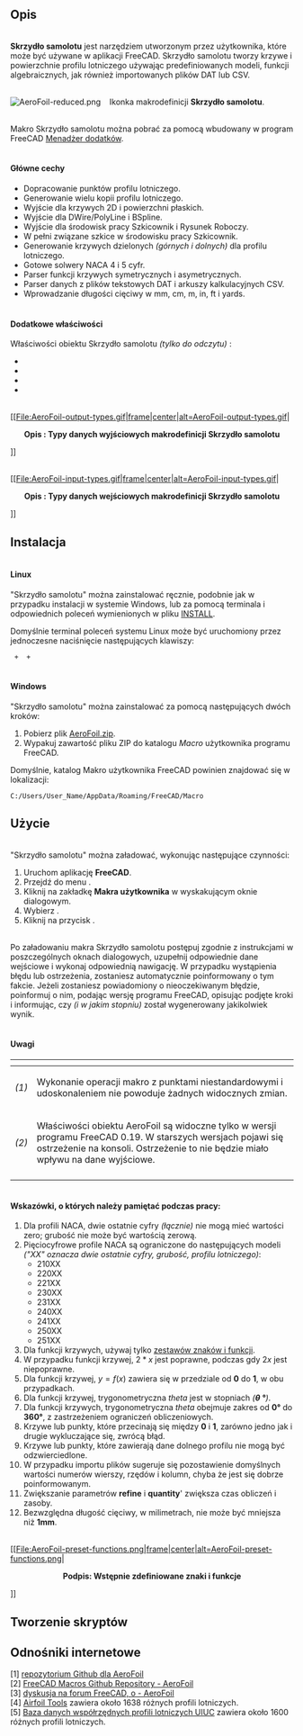 <languages/>
{{Macro/pl
|Name=Macro AeroFoil
|Name/pl=Makrodefinicja: Skrzydło samolotu
|Icon=AeroFoil.png
|Description=Makrodefinicja Skrzydło samolotu tworzy krzywe i powierzchnie profilu lotniczego używając predefiniowanych modeli, funkcji algebraicznych oraz plików DAT lub CSV.
|Author=Melwyncarlo
|Date=2021-03-10
|Version=2.0.1
|FCVersion={{VersionPlus|0.17}}
|Download=[https://wiki.freecad.org/images/5/59/AeroFoil-reduced.png ikonka paska narzędziowego]
|Download=[https://github.com/melwyncarlo/AeroFoil/blob/main/AeroFoil.zip?raw=true AeroFoil.zip]
|Links=[https://github.com/melwyncarlo/AeroFoil Personal Github - AeroFoil]<br>[https://github.com/melwyncarlo/AeroFoil/blob/main/AeroFoil.zip?raw=true AeroFoil.zip]<br>[https://forum.freecadweb.org/viewtopic.php?f=22&t=56162 forum FreeCAD - AeroFoil]
<br>[https://github.com/FreeCAD/FreeCAD-macros/tree/master/ObjectCreation FC Github - AeroFoil]<br>[https://forum.freecadweb.org/viewtopic.php?f=22&t=56162 FC Forum - AeroFoil]
}}

<span id="Description"></span>
==Opis==

<br>'''Skrzydło samolotu''' jest narzędziem utworzonym przez użytkownika, które może być używane w aplikacji FreeCAD. Skrzydło samolotu tworzy krzywe i powierzchnie profilu lotniczego używając predefiniowanych modeli, funkcji algebraicznych, jak również importowanych plików DAT lub CSV.

<br>[[Image:AeroFoil-reduced.png]] &nbsp;&nbsp; Ikonka makrodefinicji '''Skrzydło samolotu'''.

<br>Makro Skrzydło samolotu można pobrać za pomocą wbudowany w program FreeCAD [[Std_AddonMgr/pl|Menadżer dodatków]].

<span id="Key_Features"></span>
====<br>Główne cechy====

* Dopracowanie punktów profilu lotniczego.
* Generowanie wielu kopii profilu lotniczego.
* Wyjście dla krzywych 2D i powierzchni płaskich.
* Wyjście dla DWire/PolyLine i BSpline.
* Wyjście dla środowisk pracy Szkicownik i Rysunek Roboczy.
* W pełni związane szkice w środowisku pracy Szkicownik.
* Generowanie krzywych dzielonych ''(górnych i dolnych)'' dla profilu lotniczego.
* Gotowe solwery NACA 4 i 5 cyfr.
* Parser funkcji krzywych symetrycznych i asymetrycznych.
* Parser danych z plików tekstowych DAT i arkuszy kalkulacyjnych CSV.
* Wprowadzanie długości cięciwy w mm, cm, m, in, ft i yards.

<span id="Additional_Features_{{VersionPlus|0.19}}"></span>
====<br>Dodatkowe właściwości {{VersionPlus/pl|0.19}}====

Właściwości obiektu Skrzydło samolotu ''(tylko do odczytu)'' :
<br>{{Properties Title/pl|Podstawowe}}
*{{PropertyData/pl|Typ Skrzydła samolotu|String}}
*{{PropertyData/pl|Długość cięciwy płata|Length}}
*{{PropertyData/pl|Typ krzywej projektowej|String}}
*{{PropertyData/pl|Liczba punktów|Integer}}


<br>[[File:AeroFoil-output-types.gif|frame|center|alt=AeroFoil-output-types.gif|<div style="text-align: center"><b>Opis : Typy danych wyjściowych makrodefinicji Skrzydło samolotu</b></div>]]

<br>[[File:AeroFoil-input-types.gif|frame|center|alt=AeroFoil-input-types.gif|<div style="text-align: center"><b>Opis : Typy danych wejściowych makrodefinicji Skrzydło samolotu</b></div>]]<br>

<span id="Installation"></span>
==Instalacja==

====<br>Linux====

"Skrzydło samolotu" można zainstalować ręcznie, podobnie jak w przypadku instalacji w systemie Windows, lub za pomocą terminala i odpowiednich poleceń wymienionych w pliku [https://raw.githubusercontent.com/melwyncarlo/AeroFoil/main/INSTALL.sh INSTALL].

Domyślnie terminal poleceń systemu Linux może być uruchomiony przez jednoczesne naciśnięcie następujących klawiszy:

<code>{{KEY|Control}} + {{KEY|Alt}} + {{KEY|T}}</code>

====<br>Windows====

"Skrzydło samolotu" można zainstalować za pomocą następujących dwóch kroków:

# Pobierz plik [https://github.com/melwyncarlo/AeroFoil/blob/main/AeroFoil.zip?raw=true AeroFoil.zip]. <br>
# Wypakuj zawartość pliku ZIP do katalogu ''Macro'' użytkownika programu FreeCAD.

Domyślnie, katalog Makro użytkownika FreeCAD powinien znajdować się w lokalizacji:

<code>C:/Users/User_Name/AppData/Roaming/FreeCAD/Macro</code>

<span id="Usage"></span>
==Użycie==

<br>"Skrzydło samolotu" można załadować, wykonując następujące czynności:

# Uruchom aplikację '''FreeCAD'''.
# Przejdź do menu {{MenuCommand|Makrodefinicje → Makrodefinicje ...}}.
# Kliknij na zakładkę '''Makra użytkownika''' w wyskakującym oknie dialogowym.
# Wybierz {{FileName|AeroFoil.FCMacro}}.
# Kliknij na przycisk {{Button|Wykonaj makro}}.

<br>Po załadowaniu makra Skrzydło samolotu postępuj zgodnie z instrukcjami w poszczególnych oknach dialogowych, uzupełnij odpowiednie dane wejściowe i wykonaj odpowiednią nawigację. W przypadku wystąpienia błędu lub ostrzeżenia, zostaniesz automatycznie poinformowany o tym fakcie. Jeżeli zostaniesz powiadomiony o nieoczekiwanym błędzie, poinformuj o nim, podając wersję programu FreeCAD, opisując podjęte kroki i informując, czy ''(i w jakim stopniu)'' został wygenerowany jakikolwiek wynik.

<span id="Notes"></span>
====<br>Uwagi====

{| style="text-align: left;"
|- style="vertical-align: top;"
! scope="col" style="width:30px;padding:5px 0px" |
! scope="col" |
|- style="vertical-align: top;"
|''(1)''
|Wykonanie operacji makro z punktami niestandardowymi i udoskonaleniem nie powoduje żadnych widocznych zmian.
|- style="vertical-align: top;"
|''(2)''
|Właściwości obiektu AeroFoil są widoczne tylko w wersji programu FreeCAD 0.19. W starszych wersjach pojawi się ostrzeżenie na konsoli. Ostrzeżenie to nie będzie miało wpływu na dane wyjściowe.
|- style="vertical-align: top;"
|}

<span id="Hints_to_keep_in_mind_during_usage_:"></span>
====<br>Wskazówki, o których należy pamiętać podczas pracy:====

# Dla profili NACA, dwie ostatnie cyfry ''(łącznie)'' nie mogą mieć wartości zero; grubość nie może być wartością zerową.
# Pięciocyfrowe profile NACA są ograniczone do następujących modeli ''("XX" oznacza dwie ostatnie cyfry, grubość, profilu lotniczego)'':
#* 210XX
#* 220XX
#* 221XX
#* 230XX
#* 231XX
#* 240XX
#* 241XX
#* 250XX
#* 251XX
# Dla funkcji krzywych, używaj tylko <u>zestawów znaków i funkcji</u>.
# W przypadku funkcji krzywej, <math>2 * x</math> jest poprawne, podczas gdy <math>2x</math> jest niepoprawne.
# Dla funkcji krzywej, <math>y = f(x)</math> zawiera się w przedziale od '''0''' do '''1''', w obu przypadkach.
# Dla funkcji krzywej, trygonometryczna ''theta'' jest w stopniach ''('''&theta; &deg;''')''.
# Dla funkcji krzywych, trygonometryczna ''theta'' obejmuje zakres od '''0&deg;''' do '''360&deg;''', z zastrzeżeniem ograniczeń obliczeniowych.
# Krzywe lub punkty, które przecinają się między '''0''' i '''1''', zarówno jedno jak i drugie wykluczające się, zwrócą błąd.
# Krzywe lub punkty, które zawierają dane dolnego profilu nie mogą być odzwierciedlone.
# W przypadku importu plików sugeruje się pozostawienie domyślnych wartości numerów wierszy, rzędów i kolumn, chyba że jest się dobrze poinformowanym.
# Zwiększanie parametrów '''refine''' i '''quantity'''' zwiększa czas obliczeń i zasoby.
# Bezwzględna długość cięciwy, w milimetrach, nie może być mniejsza niż '''1mm'''.


<br>[[File:AeroFoil-preset-functions.png|frame|center|alt=AeroFoil-preset-functions.png|<div style="text-align: center"><b>Podpis: Wstępnie zdefiniowane znaki i funkcje</b></div>]]<br>


<span id="Script"></span>
==Tworzenie skryptów==

{{MacroCode|code=

__Title__         = "AeroFoil"
__Author__        = "Melwyncarlo"
__Version__       = "2.0.0"
__Date__          = "2021-03-09"
__Comment__       = "AeroFoil creates airfoil curves and faces using pre-defined models, algebraic functions, and DAT or CSV Files"
__Web__           = "https://github.com/melwyncarlo/AeroFoil"
__Wiki__          = "http://www.freecadweb.org/wiki/index.php?title=Macro_AeroFoil"
__Icon__          = "https://wiki.freecad.org/images/5/59/AeroFoil-reduced.png"
__Help__          = "Click on the AeroFoil button/macro, and follow the instructions in the subsequent dialog boxes."
__Status__        = "stable"
__Requires__      = "Freecad >= v0.17"
__Communication__ = "https://github.com/melwyncarlo/AeroFoil/issues"
__Files__         = "AeroFoil_UI_Files/AeroFoil_Initial_Dialog.ui, AeroFoil_UI_Files/AeroFoil_NACA4Digit_Dialog.ui, \
AeroFoil_UI_Files/AeroFoil_NACA5Digit_Dialog.ui, AeroFoil_UI_Files/AeroFoil_CurvesInput_Dialog.ui, \
AeroFoil_UI_Files/AeroFoil_PointsInput_Dialog.ui, AeroFoil_UI_Files/AeroFoil_DATInput_Dialog.ui, \
AeroFoil_UI_Files/AeroFoil_CSVInput_Dialog.ui, AeroFoil_UI_Files/AeroFoil_FileLoad_Dialog.ui, \
AeroFoil_UI_Files/AeroFoil_Final_Dialog.ui, AeroFoil_UI_Files/AeroFoil_Math_Functions_Box.ui, \
AeroFoil_UI_Files/AeroFoil_mfb_img.gif, AeroFoil_UI_Files/AeroFoil.svg"



#  OS: Ubuntu 18.04.5 LTS
#  Word size of OS: 64-bit
#  Word size of FreeCAD: 64-bit
#  Version: 0.18.4.
#  Build type: Release
#  Python version: 3.6.8
#  Qt version: 5.9.5
#  Coin version: 4.0.0a
#  OCC version: 7.3.0
#  Locale: English/UnitedKingdom (en_GB)

#  OS: Ubuntu 18.04.5 LTS (LXDE/Lubuntu)
#  Word size of OS	: 64-bit
#  Word size of FreeCAD: 64-bit
#  Version: 0.19
#  Build type: Release
#  Branch: unknown
#  Hash: 32200b604d421c4dad527fe587a7d047cf953b4f
#  Python version: 3.6.9
#  Qt version: 5.9.5
#  Coin versio: 4.0.0a
#  OCC version: 7.3.0
#  Locale: English/UnitedKingdom (en_GB)



}}

{{Codeextralink|https://raw.githubusercontent.com/melwyncarlo/AeroFoil/main/AeroFoil.FCMacro}}

<span id="Links"></span>
==Odnośniki internetowe==

[1] [https://github.com/melwyncarlo/AeroFoil repozytorium Github dla AeroFoil]
<br>[2] [https://github.com/FreeCAD/FreeCAD-macros/tree/master/ObjectCreation FreeCAD Macros Github Repository - AeroFoil]
<br>[3] [https://forum.freecadweb.org/viewtopic.php?f=22&t=56162 dyskusja na forum FreeCAD, o - AeroFoil]
<br>[4] [http://airfoiltools.com/ Airfoil Tools] zawiera około 1638 różnych profili lotniczych.
<br>[5] [https://m-selig.ae.illinois.edu/ads/coord_database.html Baza danych współrzędnych profili lotniczych UIUC] zawiera około 1600 różnych profili lotniczych.